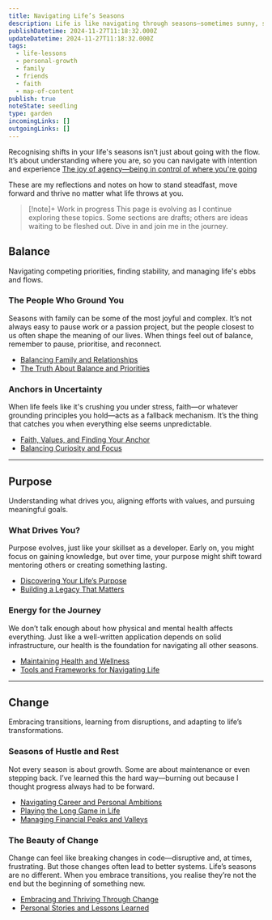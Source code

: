 ```yaml
---
title: Navigating Life’s Seasons
description: Life is like navigating through seasons—sometimes sunny, sometimes stormy, but always teaching us something new.
publishDatetime: 2024-11-27T11:18:32.000Z
updateDatetime: 2024-11-27T11:18:32.000Z
tags:
  - life-lessons
  - personal-growth
  - family
  - friends
  - faith
  - map-of-content
publish: true
noteState: seedling
type: garden
incomingLinks: []
outgoingLinks: []
---
```

Recognising shifts in your life's seasons isn’t just about going with the flow. It’s about understanding where you are, so you can navigate with intention and experience [The joy of agency—being in control of where you're going](/unpublished)

These are my reflections and notes on how to stand steadfast, move forward and thrive no matter what life throws at you.


> [!note]+ Work in progress
> This page is evolving as I continue exploring these topics. Some sections are drafts; others are ideas waiting to be fleshed out. Dive in and join me in the journey.

## Balance
Navigating competing priorities, finding stability, and managing life's ebbs and flows.
### The People Who Ground You

Seasons with family can be some of the most joyful and complex. It’s not always easy to pause work or a passion project, but the people closest to us often shape the meaning of our lives. When things feel out of balance, remember to pause, prioritise, and reconnect.  
- [Balancing Family and Relationships](/unpublished)
- [The Truth About Balance and Priorities](/unpublished)
### Anchors in Uncertainty

When life feels like it's crushing you under stress, faith—or whatever grounding principles you hold—acts as a fallback mechanism. It’s the thing that catches you when everything else seems unpredictable.  
- [Faith, Values, and Finding Your Anchor](/unpublished)
- [Balancing Curiosity and Focus](/unpublished)

---
## Purpose
Understanding what drives you, aligning efforts with values, and pursuing meaningful goals.
### What Drives You?

Purpose evolves, just like your skillset as a developer. Early on, you might focus on gaining knowledge, but over time, your purpose might shift toward mentoring others or creating something lasting.
- [Discovering Your Life’s Purpose](/unpublished)
- [Building a Legacy That Matters](/unpublished)
### Energy for the Journey

We don’t talk enough about how physical and mental health affects everything. Just like a well-written application depends on solid infrastructure, our health is the foundation for navigating all other seasons.
- [Maintaining Health and Wellness](/unpublished)
- [Tools and Frameworks for Navigating Life](/unpublished)
---
## Change
Embracing transitions, learning from disruptions, and adapting to life’s transformations.
### Seasons of Hustle and Rest
Not every season is about growth. Some are about maintenance or even stepping back. I’ve learned this the hard way—burning out because I thought progress always had to be forward.  
- [Navigating Career and Personal Ambitions](/unpublished)
- [Playing the Long Game in Life](/unpublished)
- [Managing Financial Peaks and Valleys](/unpublished)
### The Beauty of Change
Change can feel like breaking changes in code—disruptive and, at times, frustrating. But those changes often lead to better systems. Life’s seasons are no different. When you embrace transitions, you realise they’re not the end but the beginning of something new.  
- [Embracing and Thriving Through Change](/unpublished)
- [Personal Stories and Lessons Learned](/unpublished)
